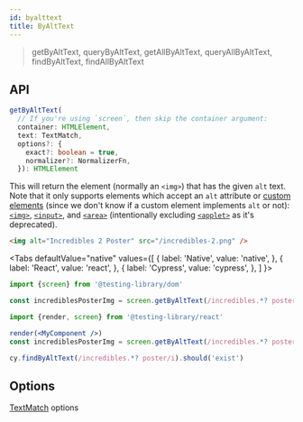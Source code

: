 ```yaml
---
id: byalttext
title: ByAltText
---
```



> getByAltText, queryByAltText, getAllByAltText, queryAllByAltText,
> findByAltText, findAllByAltText

## API

```typescript
getByAltText(
  // If you're using `screen`, then skip the container argument:
  container: HTMLElement,
  text: TextMatch,
  options?: {
    exact?: boolean = true,
    normalizer?: NormalizerFn,
  }): HTMLElement
```

This will return the element (normally an `<img>`) that has the given `alt`
text. Note that it only supports elements which accept an `alt` attribute or
[custom elements](https://developer.mozilla.org/en-US/docs/Web/Web_Components/Using_custom_elements)
(since we don't know if a custom element implements `alt` or not):
[`<img>`](https://developer.mozilla.org/en-US/docs/Web/HTML/Element/img),
[`<input>`](https://developer.mozilla.org/en-US/docs/Web/HTML/Element/input),
and [`<area>`](https://developer.mozilla.org/en-US/docs/Web/HTML/Element/area)
(intentionally excluding
[`<applet>`](https://developer.mozilla.org/en-US/docs/Web/HTML/Element/applet)
as it's deprecated).

```html
<img alt="Incredibles 2 Poster" src="/incredibles-2.png" />
```

<Tabs defaultValue="native" values={[ { label: 'Native', value: 'native', }, {
label: 'React', value: 'react', }, { label: 'Cypress', value: 'cypress', }, ] }>
<TabItem value="native">

```js
import {screen} from '@testing-library/dom'

const incrediblesPosterImg = screen.getByAltText(/incredibles.*? poster/i)
```

  </TabItem>
  <TabItem value="react">

```jsx
import {render, screen} from '@testing-library/react'

render(<MyComponent />)
const incrediblesPosterImg = screen.getByAltText(/incredibles.*? poster/i)
```

  </TabItem>
  <TabItem value="cypress">

```js
cy.findByAltText(/incredibles.*? poster/i).should('exist')
```

  </TabItem>
  </Tabs>

## Options

[TextMatch](queries/about.mdx#textmatch) options
